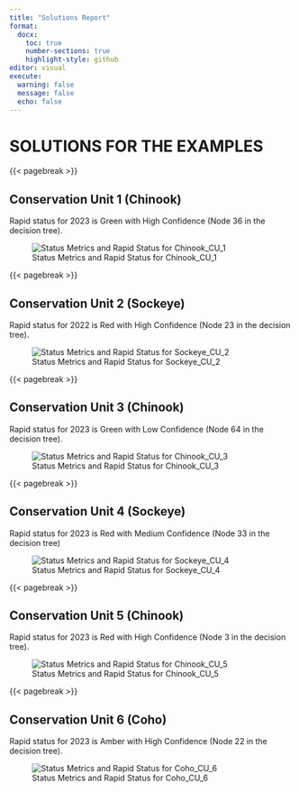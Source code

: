 ```yaml
---
title: "Solutions Report"
format: 
  docx:
    toc: true
    number-sections: true
    highlight-style: github
editor: visual
execute: 
  warning: false
  message: false
  echo: false
---
```


# SOLUTIONS FOR THE EXAMPLES

{{< pagebreak >}}

## Conservation Unit 1 (Chinook)

Rapid status for 2023 is Green with High Confidence (Node 36 in the decision tree).

![Status Metrics and Rapid Status for Chinook_CU_1](../DATA/Dashboards/WorkedExample_CU1_Chinook_Case1.png)

{{< pagebreak >}}

## Conservation Unit 2 (Sockeye)

Rapid status for 2022 is Red with High Confidence (Node 23 in the decision tree).

![Status Metrics and Rapid Status for Sockeye_CU_2](../DATA/Dashboards/WorkedExample_CU2_Sockeye_Case2.png)

{{< pagebreak >}}

## Conservation Unit 3 (Chinook)

Rapid status for 2023 is Green with Low Confidence (Node 64 in the decision tree).

![Status Metrics and Rapid Status for Chinook_CU_3](../DATA/Dashboards/WorkedExample_CU3_Chinook_Case3.png)

{{< pagebreak >}}

## Conservation Unit 4 (Sockeye)

Rapid status for 2023 is Red with Medium Confidence (Node 33 in the decision tree)

![Status Metrics and Rapid Status for Sockeye_CU_4](../DATA/Dashboards/WorkedExample_CU4_Sockeye_Case4.png)

{{< pagebreak >}}

## Conservation Unit 5 (Chinook)

Rapid status for 2023 is Red with High Confidence (Node 3 in the decision tree).

![Status Metrics and Rapid Status for Chinook_CU_5](../DATA/Dashboards/WorkedExample_CU5_Chinook_Case5.png)


{{< pagebreak >}}

## Conservation Unit 6 (Coho)

Rapid status for 2023 is Amber with High Confidence (Node 22 in the decision tree).

![Status Metrics and Rapid Status for Coho_CU_6](../DATA/Dashboards/WorkedExample_CU6_Coho_Case6.png)
